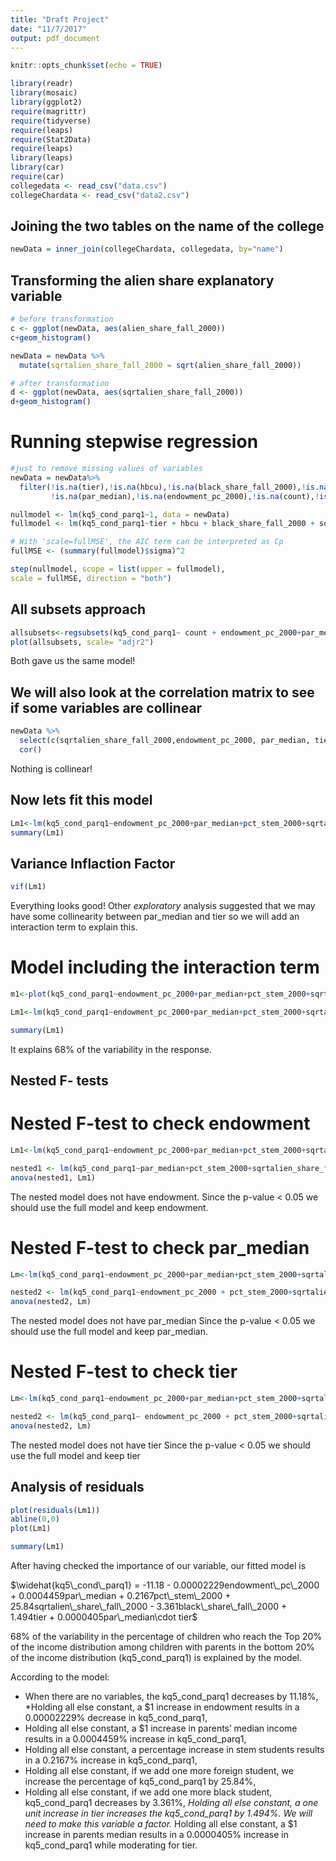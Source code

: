 ```yaml
---
title: "Draft Project"
date: "11/7/2017"
output: pdf_document
---
```


```r
knitr::opts_chunk$set(echo = TRUE)
```

```r
library(readr)
library(mosaic)
library(ggplot2)
require(magrittr)
require(tidyverse)
require(leaps)
require(Stat2Data)
require(leaps)
library(leaps)
library(car)
require(car)
collegedata <- read_csv("data.csv")
collegeChardata <- read_csv("data2.csv")
```

## Joining the two tables on the name of the college
```r
newData = inner_join(collegeChardata, collegedata, by="name")
```

## Transforming the alien share explanatory variable
```r

# before transformation
c <- ggplot(newData, aes(alien_share_fall_2000))
c+geom_histogram()

newData = newData %>%
  mutate(sqrtalien_share_fall_2000 = sqrt(alien_share_fall_2000))

# after transformation
d <- ggplot(newData, aes(sqrtalien_share_fall_2000))
d+geom_histogram()

```


# Running stepwise regression

```r
#just to remove missing values of variables 
newData = newData%>%
  filter(!is.na(tier),!is.na(hbcu),!is.na(black_share_fall_2000),!is.na(sqrtalien_share_fall_2000),!is.na(pct_stem_2000),
         !is.na(par_median),!is.na(endowment_pc_2000),!is.na(count),!is.na(kq5_cond_parq1))

nullmodel <- lm(kq5_cond_parq1~1, data = newData)
fullmodel <- lm(kq5_cond_parq1~tier + hbcu + black_share_fall_2000 + sqrtalien_share_fall_2000 + pct_stem_2000 + par_median + endowment_pc_2000 + count, data = newData)

# With 'scale=fullMSE', the AIC term can be interpreted as Cp
fullMSE <- (summary(fullmodel)$sigma)^2

step(nullmodel, scope = list(upper = fullmodel),
scale = fullMSE, direction = "both")
```

## All subsets approach

```r
allsubsets<-regsubsets(kq5_cond_parq1~ count + endowment_pc_2000+par_median+pct_stem_2000+sqrtalien_share_fall_2000+ black_share_fall_2000 +hbcu+ tier, data= newData)
plot(allsubsets, scale= "adjr2")
```


Both gave us the same model!

## We will also look at the correlation matrix to see if some variables are collinear

```r
newData %>%
  select(c(sqrtalien_share_fall_2000,endowment_pc_2000, par_median, tier, black_share_fall_2000, pct_stem_2000))%>%
  cor()
```

Nothing is collinear!

## Now lets fit this model

```r
Lm1<-lm(kq5_cond_parq1~endowment_pc_2000+par_median+pct_stem_2000+sqrtalien_share_fall_2000+black_share_fall_2000+tier, data= newData)
summary(Lm1)
```

## Variance Inflaction Factor

```r
vif(Lm1)
```

Everything looks good! Other *exploratory* analysis suggested that we may have some collinearity between par_median and tier so we will add an interaction term to explain this.

# Model including the interaction term

```r
m1<-plot(kq5_cond_parq1~endowment_pc_2000+par_median+pct_stem_2000+sqrtalien_share_fall_2000+black_share_fall_2000+tier +par_median*tier, data= newData)

Lm1<-lm(kq5_cond_parq1~endowment_pc_2000+par_median+pct_stem_2000+sqrtalien_share_fall_2000+black_share_fall_2000+tier +par_median*tier, data= newData)

summary(Lm1)
```

It explains 68% of the variability in the response. 

## Nested F- tests

# Nested F-test to check endowment
```r
Lm1<-lm(kq5_cond_parq1~endowment_pc_2000+par_median+pct_stem_2000+sqrtalien_share_fall_2000+black_share_fall_2000+tier +par_median*tier, data= newData)

nested1 <- lm(kq5_cond_parq1~par_median+pct_stem_2000+sqrtalien_share_fall_2000+black_share_fall_2000+ tier +par_median*tier, data= newData)
anova(nested1, Lm1)
```

The nested model does not have endowment. Since the p-value < 0.05 we should use the full model and keep endowment.

# Nested F-test to check par_median 
```r
Lm<-lm(kq5_cond_parq1~endowment_pc_2000+par_median+pct_stem_2000+sqrtalien_share_fall_2000+black_share_fall_2000+tier +par_median*tier, data= newData)

nested2 <- lm(kq5_cond_parq1~endowment_pc_2000 + pct_stem_2000+sqrtalien_share_fall_2000+ black_share_fall_2000 + tier, data= newData)
anova(nested2, Lm)
```

The nested model does not have par_median Since the p-value < 0.05 we should use the full model and keep par_median.

# Nested F-test to check tier 

```r
Lm<-lm(kq5_cond_parq1~endowment_pc_2000+par_median+pct_stem_2000+sqrtalien_share_fall_2000+black_share_fall_2000+tier +par_median*tier, data= newData)

nested2 <- lm(kq5_cond_parq1~ endowment_pc_2000 + pct_stem_2000+sqrtalien_share_fall_2000+ black_share_fall_2000 + par_median, data= newData)
anova(nested2, Lm)
```
The nested model does not have tier Since the p-value < 0.05 we should use the full model and keep tier

## Analysis of residuals

```r
plot(residuals(Lm1))
abline(0,0)
plot(Lm1)
```
```r
summary(Lm1)
```


After having checked the importance of our variable, our fitted model is 

$\widehat{kq5\_cond\_parq1} = -11.18 - 0.00002229endowment\_pc\_2000 + 0.0004459par\_median + 0.2167pct\_stem\_2000 +  25.84sqrtalien\_share\_fall\_2000 - 3.361black\_share\_fall\_2000 + 1.494tier + 0.0000405par\_median\cdot tier$

68% of the variability in the percentage of children who reach the Top 20% of the income distribution among children with parents in the bottom 20% of the income distribution (kq5_cond_parq1) is explained by the model. 

According to the model:


   * When there are no variables, the kq5_cond_parq1 decreases by 11.18%, 
   *Holding all else constant, a $1 increase in endowment results in a 0.00002229% decrease in kq5_cond_parq1,
   * Holding all else constant, a $1 increase in parents' median income results in a 0.0004459% increase in kq5_cond_parq1,
   * Holding all else constant, a percentage increase in stem students results in a 0.2167% increase in kq5_cond_parq1,
   * Holding all else constant, if we add one more foreign student, we increase the percentage of kq5_cond_parq1 by 25.84%,
  * Holding all else constant, if we add one more black student, kq5_cond_parq1 decreases by 3.361%,
   *Holding all else constant, a one unit increase in tier increases the kq5_cond_parq1 by 1.494%. We will need to make this variable a factor. 
   *Holding all else constant, a $1 increase in parents median results in a 0.0000405% increase in kq5_cond_parq1 while moderating for tier. 
   






